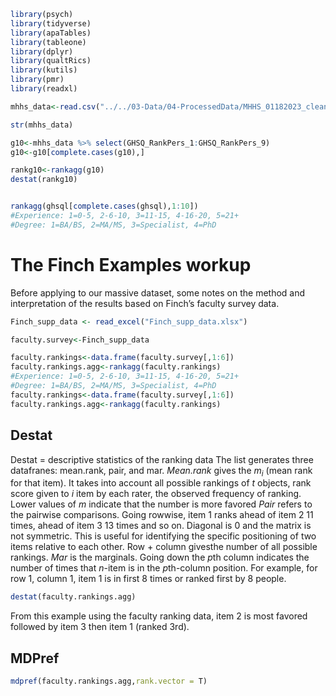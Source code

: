 ```r
library(psych)
library(tidyverse)
library(apaTables)
library(tableone)
library(dplyr)
library(qualtRics)
library(kutils)
library(pmr)
library(readxl)


```

```r

mhhs_data<-read.csv("../../03-Data/04-ProcessedData/MHHS_01182023_cleanheader.csv")

str(mhhs_data)
```

```r
g10<-mhhs_data %>% select(GHSQ_RankPers_1:GHSQ_RankPers_9)
g10<-g10[complete.cases(g10),]

rankg10<-rankagg(g10)
destat(rankg10)


rankagg(ghsql[complete.cases(ghsql),1:10])
#Experience: 1=0-5, 2-6-10, 3=11-15, 4-16-20, 5=21+
#Degree: 1=BA/BS, 2=MA/MS, 3=Specialist, 4=PhD
```
# The Finch Examples workup
Before applying to our massive dataset, some notes on the method and interpretation of the results based on Finch's faculty survey data.
```r
Finch_supp_data <- read_excel("Finch_supp_data.xlsx")

faculty.survey<-Finch_supp_data

faculty.rankings<-data.frame(faculty.survey[,1:6])
faculty.rankings.agg<-rankagg(faculty.rankings) 
#Experience: 1=0-5, 2-6-10, 3=11-15, 4-16-20, 5=21+
#Degree: 1=BA/BS, 2=MA/MS, 3=Specialist, 4=PhD
faculty.rankings<-data.frame(faculty.survey[,1:6])
faculty.rankings.agg<-rankagg(faculty.rankings)
```

## Destat
Destat = descriptive statistics of the ranking data
The list generates three datafranes: mean.rank, pair, and mar. 
*Mean.rank* gives the $m_i$ (mean rank for that item). It takes into account all possible rankings of $t$ objects, rank score given to $i$ item by each rater, the observed frequency of ranking. Lower values of $m$ indicate that the number is more favored
*Pair* refers to the pairwise comparisons. Going rowwise, item 1 ranks ahead of item 2 11 times, ahead of item 3 13 times and so on. Diagonal is 0 and the matrix is not symmetric. This is useful for identifying the specific positioning of two items relative to each other. Row + column givesthe number of all possible rankings.
*Mar* is the marginals. Going down the $p$th column indicates the number of times that $n$-item is in the $p$th-column position. For example, for row 1, column 1, item 1 is in first 8 times or ranked first by 8 people. 

```r
destat(faculty.rankings.agg)

```
From this example using the faculty ranking data, item 2 is most favored followed by item 3 then item 1 (ranked 3rd). 

## MDPref
```r
mdpref(faculty.rankings.agg,rank.vector = T)

```

